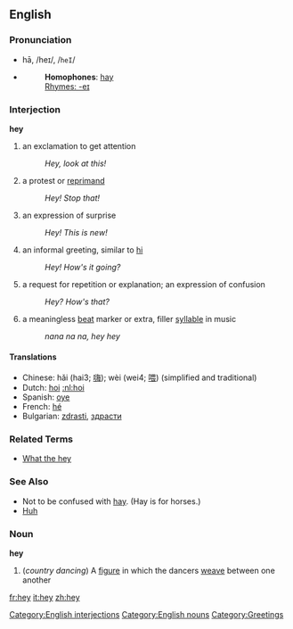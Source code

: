==English==

===Pronunciation===
*hā, /heɪ/, /<tt>heI</tt>/
*{{audio|en-us-hey.ogg|Audio (US)}}
*:'''Homophones''': [[hay]]
*:[[Rhymes:English:-eɪ|Rhymes: -eɪ]]

===Interjection===
'''hey'''
# an exclamation to get attention
#: ''Hey, look at this!''
# a protest or [[reprimand]]
#: ''Hey! Stop that!''
# an expression of surprise
#: ''Hey! This is new!''
# an informal greeting, similar to [[hi]]
#: ''Hey! How's it going?''
# a request for repetition or explanation; an expression of confusion
#: ''Hey?  How's that?''
# a meaningless [[beat]] marker or extra, filler [[syllable]] in music
#: ''nana na na, hey hey''

====Translations====
*Chinese: hǎi (hai3; [[嗨]]);  wèi (wei4; [[喂]]) (simplified and traditional)
*Dutch: [[hoi]] [[:nl:hoi]]
*Spanish: [[oye]]
*French: [[hé]]
*Bulgarian: [[zdrasti]], [[здрасти]]

===Related Terms===
*[[What the hey]]

===See Also===
*Not to be confused with [[hay]].  (Hay is for horses.)
*[[Huh]]

===Noun===
'''hey'''

# (''country dancing'') A [[figure]] in which the dancers [[weave]] between one another

[[Category:English interjections]]
[[Category:English nouns]]
[[Category:Greetings]]

[[fr:hey]]
[[it:hey]]
[[zh:hey]]